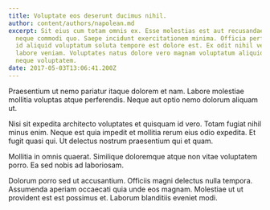 ```yaml
---
title: Voluptate eos deserunt ducimus nihil.
author: content/authors/napolean.md
excerpt: Sit eius cum totam omnis ex. Esse molestias est aut recusandae eos
  neque commodi quo. Saepe incidunt exercitationem minima. Officia perferendis
  id aliquid voluptatum soluta tempore est dolore est. Ex odit nihil vel hic
  labore veniam. Voluptates natus dolore vero magnam voluptatum aliquid maxime
  neque voluptatem.
date: 2017-05-03T13:06:41.200Z
---
```

Praesentium ut nemo pariatur itaque dolorem et nam. Labore molestiae mollitia voluptas atque perferendis. Neque aut optio nemo dolorum aliquam ut.
 Nisi sit expedita architecto voluptates et quisquam id vero. Totam fugiat nihil minus enim. Neque est quia impedit et mollitia rerum eius odio expedita. Et fugit quasi qui. Ut delectus nostrum praesentium qui et quam.
 Mollitia in omnis quaerat. Similique doloremque atque non vitae voluptatem porro. Ea sed nobis ad laboriosam.
 Dolorum porro sed ut accusantium. Officiis magni delectus nulla tempora. Assumenda aperiam occaecati quia unde eos magnam. Molestiae ut ut provident est est possimus et. Laborum blanditiis eveniet modi.